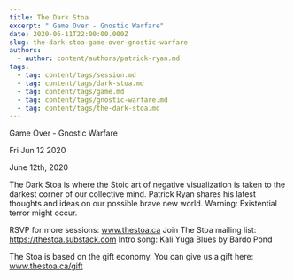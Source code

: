```yaml
---
title: The Dark Stoa
excerpt: " Game Over - Gnostic Warfare"
date: 2020-06-11T22:00:00.000Z
slug: the-dark-stoa-game-over-gnostic-warfare
authors:
  - author: content/authors/patrick-ryan.md
tags:
  - tag: content/tags/session.md
  - tag: content/tags/dark-stoa.md
  - tag: content/tags/game.md
  - tag: content/tags/gnostic-warfare.md
  - tag: content/tags/the-dark-stoa.md
---
```




 Game Over - Gnostic Warfare

Fri Jun 12 2020

June 12th, 2020

The Dark Stoa is where the Stoic art of negative visualization is taken to the darkest corner of our collective mind. Patrick Ryan shares his latest thoughts and ideas on our possible brave new world. Warning: Existential terror might occur.

RSVP for more sessions: www.thestoa.ca
Join The Stoa mailing list: https://thestoa.substack.com
Intro song: Kali Yuga Blues by Bardo Pond

The Stoa is based on the gift economy. You can give us a gift here: www.thestoa.ca/gift


